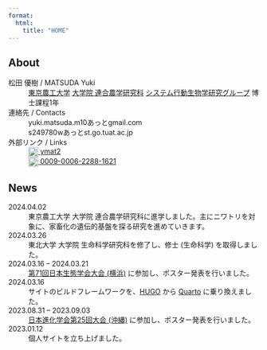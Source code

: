 ```yaml
---
format:
  html:
    title: "HOME"
---
```



## About

松田 優樹 / MATSUDA Yuki
: [東京農工大学](https://www.tuat.ac.jp/)
  [大学院 連合農学研究科](https://www.tuat.ac.jp/uni-grad/)
  [システム行動生物学研究グループ](https://tsuyoshishimmura.wixsite.com/website-1)
  博士課程1年

連絡先 / Contacts
: yuki.matsuda.m10あっとgmail.com
: s249780wあっとst.go.tuat.ac.jp

外部リンク / Links
: <a rel="me" href="https://github.com/ymat2/" title="GitHub">
  <img height=20 width=20 style="vertical-align: text-top;" src="https://cdn.simpleicons.org/github/333333">
  ymat2
  </a>
: <a rel="me" href="https://orcid.org/0009-0006-2288-1621" title="ORCID">
  <img height=20 width=20 style="vertical-align: text-top;" src="https://cdn.simpleicons.org/orcid/A6CE39">
  0009-0006-2288-1621
  </a>


## News

::: {.news}

2024.04.02
: 東京農工大学 大学院 連合農学研究科に進学しました。主にニワトリを対象に、家畜化の遺伝的基盤を探る研究を進めていきます。

2024.03.26
: 東北大学 大学院 生命科学研究科を修了し、修士 (生命科学) を取得しました。

2024.03.16 &ndash; 2024.03.21
: [第71回日本生態学会大会 (横浜)](https://esj.ne.jp/meeting/71/home_ja/)
  に参加し、ポスター発表を行いました。

2024.03.16
: サイトのビルドフレームワークを、[HUGO](./site/hugo.qmd) から [Quarto](./site/quarto.qmd) に乗り換えました。

2023.08.31 &ndash; 2023.09.03
: [日本進化学会第25回大会 (沖縄)](https://w3.u-ryukyu.ac.jp/anthropology/shinka2023/)
  に参加し、ポスター発表を行いました。

2023.01.12
: 個人サイトを立ち上げました。

:::

